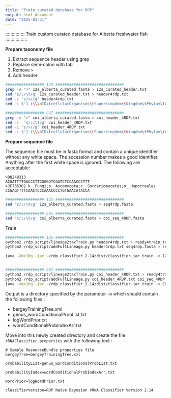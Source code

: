 ---
title: "Train curated database for RDP"
output: html_document
date: "2025-03-31"
---

::::::::::::::: Train custom curated database for Alberta freshwater fish :::::::::::::::::

**Prepare taxonomy file**

(1) Extract sequence header using grep 
(2) Replace semi-colon with tab 
(3) Remove `>` 
(4) Add header


```{bash, eval = FALSE}
################# 12S ##############################
grep -e ">" 12s_alberta_curated.fasta > 12s_curated_header.txt
sed 's/;/\t/g' 12s_curated_header.txt > header4rdp.txt
sed -i 's/>//g' header4rdp.txt 
sed -i $'1 i\\\nID\tcellularOrganisms\tSuperkingdom\tKingdom\tPhylum\tClass\tOrder\tFamily\tGenus\tSpecies' header4rdp.txt

################# COI ##############################
grep -e ">" coi_alberta_curated.fasta > coi_header_4RDP.txt
sed -i  's/;/\t/g' coi_header_4RDP.txt
sed -i 's/>//g' coi_header_4RDP.txt 
sed -i $'1 i\\\nID\tcellularOrganisms\tSuperkingdom\tKingdom\tPhylum\tClass\tOrder\tFamily\tGenus\tSpecies' coi_header_4RDP.txt
```

**Prepare sequence file**

The sequence file must be in fasta format and contain a unique identifier without any white space. The accession number makes a good identifier. Anything after the first white space is ignored. The following are acceptable:

```
>DQ248313
ACGATTTTGACCCTTCGGGGTCGATCTCCAACCCTTT
>JF735302 k__Fungi;p__Ascomycota;c__Sordariomycetes;o__Hypocreales
CCGAGTTTTCAACTCCCAAACCCCTGTGAACATACCA
``` 

```{bash, eval = FALSE}
################# 12S ##############################
sed 's/;/\t/g' 12s_alberta_curated.fasta > seq4rdp.fasta

################# COI ##############################
sed 's/;/\t/g' coi_alberta_curated.fasta > coi_seq_4RDP.fasta
```

**Train**
```{bash, eval = FALSE}
################# 12S ##############################
python2 /rdp_script/lineage2taxTrain.py header4rdp.txt > ready4train_tax.txt
python2 /rdp_script/addFullLineage.py header4rdp.txt seq4rdp.fasta > ready4train_seqs.fasta 

java -Xmx10g -jar ~/rdp_classifier_2.14/dist/classifier.jar train -o 12s_training_files -s ready4train_seqs.fasta -t ready4train_tax.txt


################# COI ##############################
python2 /rdp_script/lineage2taxTrain.py coi_header_4RDP.txt > ready4train_taxonomy.txt
python2 /rdp_script/addFullLineage.py coi_header_4RDP.txt coi_seq_4RDP.fasta > ready4train_seqs.fasta 
java -Xmx10g -jar ~/rdp_classifier_2.14/dist/classifier.jar train -o COI_training_files -s ready4train_seqs.fasta -t ready4train_taxonomy.txt
``` 

Output is a directory specified by the parameter -o which should contain the following files :

- bergeyTrainingTree.xml
- genus_wordConditionalProbList.txt
- logWordPrior.txt
- wordConditionalProbIndexArr.txt

Move into this newly created directory and create the file `rRNAClassifier.properties` with the following text :
``` 
# Sample ResourceBundle properties file
bergeyTree=bergeyTrainingTree.xml

probabilityList=genus_wordConditionalProbList.txt

probabilityIndex=wordConditionalProbIndexArr.txt

wordPrior=logWordPrior.txt

classifierVersion=RDP Naive Bayesian rRNA Classifier Version 2.14
```

